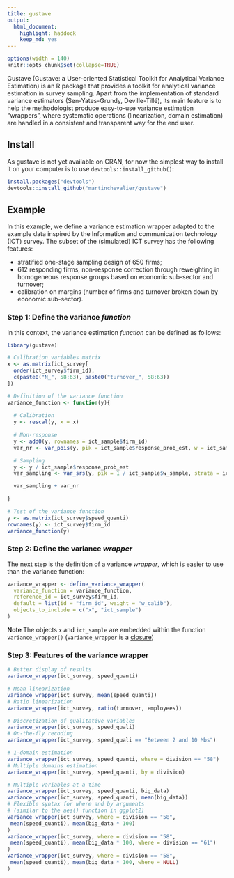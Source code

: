 ```yaml
---
title: gustave
output: 
  html_document: 
    highlight: haddock
    keep_md: yes
---
```


```r
options(width = 140)
knitr::opts_chunk$set(collapse=TRUE)
```

Gustave (Gustave: a User-oriented Statistical Toolkit for Analytical Variance Estimation) is an R package that provides a toolkit for analytical variance estimation in survey sampling. Apart from the implementation of standard variance estimators (Sen-Yates-Grundy, Deville-Tillé), its main feature is to help the methodologist produce easy-to-use variance estimation "wrappers", where systematic operations (linearization, domain estimation) are handled in a consistent and transparent way for the end user.

## Install

As gustave is not yet available on CRAN, for now the simplest way to install it on your computer is to use `devtools::install_github()`:

```r
install.packages("devtools")
devtools::install_github("martinchevalier/gustave")
```

## Example

In this example, we define a variance estimation wrapper adapted to the example data inspired by the Information and communication technology (ICT) survey. The subset of the (simulated) ICT survey has the following features:

- stratified one-stage sampling design of 650 firms;
- 612 responding firms, non-response correction through reweighting in homogeneous response groups based on economic sub-sector and turnover;
- calibration on margins (number of firms and turnover broken down by economic sub-sector).

### Step 1: Define the variance *function*

In this context, the variance estimation *function* can be defined as follows:

```r
library(gustave)

# Calibration variables matrix
x <- as.matrix(ict_survey[
  order(ict_survey$firm_id),
  c(paste0("N_", 58:63), paste0("turnover_", 58:63))
])

# Definition of the variance function
variance_function <- function(y){
  
  # Calibration
  y <- rescal(y, x = x)
  
  # Non-response
  y <- add0(y, rownames = ict_sample$firm_id)
  var_nr <- var_pois(y, pik = ict_sample$response_prob_est, w = ict_sample$w_sample)

  # Sampling
  y <- y / ict_sample$response_prob_est
  var_sampling <- var_srs(y, pik = 1 / ict_sample$w_sample, strata = ict_sample$division)

  var_sampling + var_nr
  
}

# Test of the variance function
y <- as.matrix(ict_survey$speed_quanti)
rownames(y) <- ict_survey$firm_id
variance_function(y)
```


### Step 2: Define the variance *wrapper*

The next step is the definition of a variance *wrapper*, which is easier to use than the variance function: 

```r
variance_wrapper <- define_variance_wrapper(
  variance_function = variance_function,
  reference_id = ict_survey$firm_id,
  default = list(id = "firm_id", weight = "w_calib"),
  objects_to_include = c("x", "ict_sample")
)
```

**Note** The objects `x` and `ict_sample` are embedded within the function `variance_wrapper()` (`variance_wrapper` is a [closure](http://adv-r.had.co.nz/Functional-programming.html#closures))

### Step 3: Features of the variance wrapper

```r
# Better display of results
variance_wrapper(ict_survey, speed_quanti)

# Mean linearization
variance_wrapper(ict_survey, mean(speed_quanti))
# Ratio linearization
variance_wrapper(ict_survey, ratio(turnover, employees))

# Discretization of qualitative variables
variance_wrapper(ict_survey, speed_quali)
# On-the-fly recoding
variance_wrapper(ict_survey, speed_quali == "Between 2 and 10 Mbs")

# 1-domain estimation
variance_wrapper(ict_survey, speed_quanti, where = division == "58")
# Multiple domains estimation
variance_wrapper(ict_survey, speed_quanti, by = division)

# Multiple variables at a time
variance_wrapper(ict_survey, speed_quanti, big_data)
variance_wrapper(ict_survey, speed_quanti, mean(big_data))
# Flexible syntax for where and by arguments
# (similar to the aes() function in ggplot2)
variance_wrapper(ict_survey, where = division == "58", 
 mean(speed_quanti), mean(big_data * 100)
)
variance_wrapper(ict_survey, where = division == "58", 
 mean(speed_quanti), mean(big_data * 100, where = division == "61")
)
variance_wrapper(ict_survey, where = division == "58", 
 mean(speed_quanti), mean(big_data * 100, where = NULL)
)
```


